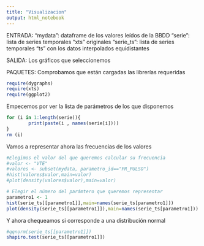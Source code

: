 ```yaml
---
title: "Visualizacion"
output: html_notebook
---
```

ENTRADA:
"mydata": dataframe de los valores leídos de la BBDD
"serie": lista de series temporales "xts" originales 
"serie_ts": lista de series temporales "ts" con los datos interpolados equidistantes

SALIDA: 
Los gráficos que seleccionemos

PAQUETES:
Comprobamos que están cargadas las librerías requeridas
```r
require(dygraphs)
require(xts)
require(ggplot2)
```
 
Empecemos por ver la lista de parámetros de los que disponemos
```r
for (i in 1:length(serie)){
        print(paste(i , names(serie[i])))
}
rm (i) 

```


Vamos a representar ahora las frecuencias de los valores
```r
#Elegimos el valor del que queremos calcular su frecuencia
#valor <- "VTE"
#valores <- subset(mydata, parametro_id=="FR_PULSO")
#hist(valores$valor,main=valor)
#plot(density(valores$valor),main=valor)

# Elegir el número del parámtero que queremos representar
parametro1 <- 1
hist(serie_ts[[parametro1]],main=names(serie_ts[parametro1]))
plot(density(serie_ts[[parametro1]]),main=names(serie_ts[parametro1]))

```

Y ahora chequeamos si corresponde a una distribución normal
```r
#qqnorm(serie_ts[[parametro1]])
shapiro.test(serie_ts[[parametro1]])
```

